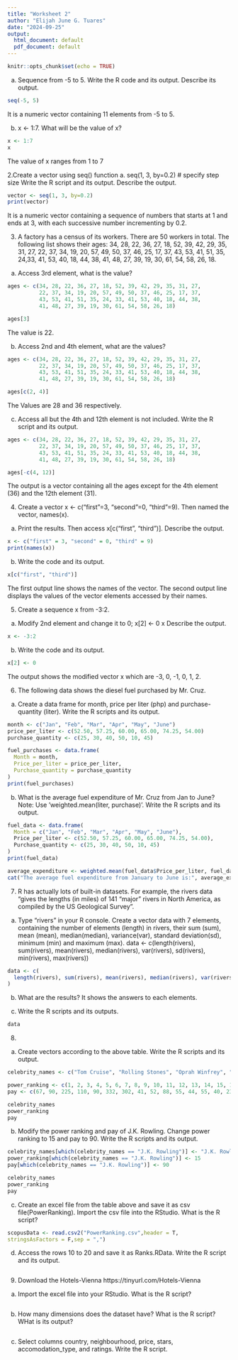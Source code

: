```yaml
---
title: "Worksheet 2"
author: "Elijah June G. Tuares"
date: "2024-09-25"
output:
  html_document: default
  pdf_document: default
---
```


```r
knitr::opts_chunk$set(echo = TRUE)
```

a. Sequence from -5 to 5. Write the R code and its output.
Describe its output.
```r
seq(-5, 5)

```
It is a numeric vector containing 11 elements from -5 to 5.

b. x <- 1:7. What will be the value of x?
```r
x <- 1:7
x
```
The value of x ranges from 1 to 7



2.Create a vector using seq() function
a. seq(1, 3, by=0.2) # specify step size
Write the R script and its output. Describe the output.
```r
vector <- seq(1, 3, by=0.2)
print(vector)
```
It is a numeric vector containing a sequence of numbers that starts at 1 and ends at 3, with each successive number incrementing by 0.2.



3. A factory has a census of its workers. There are 50 workers in total. The following
list shows their ages: 34, 28, 22, 36, 27, 18, 52, 39, 42, 29, 35, 31, 27,
22, 37, 34, 19, 20, 57, 49, 50, 37, 46, 25, 17, 37, 43, 53, 41, 51, 35,
24,33, 41, 53, 40, 18, 44, 38, 41, 48, 27, 39, 19, 30, 61, 54, 58, 26, 18.

a. Access 3rd element, what is the value?
```r
ages <- c(34, 28, 22, 36, 27, 18, 52, 39, 42, 29, 35, 31, 27,
          22, 37, 34, 19, 20, 57, 49, 50, 37, 46, 25, 17, 37,
          43, 53, 41, 51, 35, 24, 33, 41, 53, 40, 18, 44, 38,
          41, 48, 27, 39, 19, 30, 61, 54, 58, 26, 18)

ages[3]
```
The value is 22.

b. Access 2nd and 4th element, what are the values?
```r
ages <- c(34, 28, 22, 36, 27, 18, 52, 39, 42, 29, 35, 31, 27,
          22, 37, 34, 19, 20, 57, 49, 50, 37, 46, 25, 17, 37,
          43, 53, 41, 51, 35, 24, 33, 41, 53, 40, 18, 44, 38,
          41, 48, 27, 39, 19, 30, 61, 54, 58, 26, 18)

ages[c(2, 4)]
```
The Values are 28 and 36 respectively.

c. Access all but the 4th and 12th element is not
included. Write the R script and its output.
```r
ages <- c(34, 28, 22, 36, 27, 18, 52, 39, 42, 29, 35, 31, 27,
          22, 37, 34, 19, 20, 57, 49, 50, 37, 46, 25, 17, 37,
          43, 53, 41, 51, 35, 24, 33, 41, 53, 40, 18, 44, 38,
          41, 48, 27, 39, 19, 30, 61, 54, 58, 26, 18)

ages[-c(4, 12)]
```
The output is a vector containing all the ages except for the 4th element (36) and the 12th element (31).



4. Create a vector x <- c("first"=3, "second"=0, "third"=9). Then named the
vector, names(x).
a. Print the results. Then access x[c("first", "third")].
Describe the output.
```r
x <- c("first" = 3, "second" = 0, "third" = 9)
print(names(x))
```


b. Write the code and its output.
```r
x[c("first", "third")]

```
The first output line shows the names of the vector.
The second output line displays the values of the vector elements accessed by their names.

5. Create a sequence x from -3:2.
a. Modify 2nd element and change it to 0;
x[2] <- 0
x
Describe the output.
```r
x <- -3:2
```

b. Write the code and its output.
```r
x[2] <- 0
```
The output shows the modified vector x which are -3, 0, -1, 0, 1, 2.

6. The following data shows the diesel fuel purchased by Mr. Cruz.
a. Create a data frame for month, price per liter (php)
and purchase-quantity (liter). Write the R scripts and
its output.
```r
month <- c("Jan", "Feb", "Mar", "Apr", "May", "June")
price_per_liter <- c(52.50, 57.25, 60.00, 65.00, 74.25, 54.00)
purchase_quantity <- c(25, 30, 40, 50, 10, 45)

fuel_purchases <- data.frame(
  Month = month,
  Price_per_liter = price_per_liter,
  Purchase_quantity = purchase_quantity
)
print(fuel_purchases)
```

b. What is the average fuel expenditure of Mr. Cruz from
Jan to June? Note: Use ‘weighted.mean(liter,
purchase)‘. Write the R scripts and its output.
```r
fuel_data <- data.frame(
  Month = c("Jan", "Feb", "Mar", "Apr", "May", "June"),
  Price_per_liter <- c(52.50, 57.25, 60.00, 65.00, 74.25, 54.00),
  Purchase_quantity <- c(25, 30, 40, 50, 10, 45)
)
print(fuel_data)

average_expenditure <- weighted.mean(fuel_data$Price_per_liter, fuel_data$Purchase_quantity)
cat("The average fuel expenditure from January to June is:", average_expenditure, "Php\n")
```


7. R has actually lots of built-in datasets. For example, the rivers data “gives the lengths
(in miles) of 141 “major” rivers in North America, as compiled by the US Geological
Survey”.
a. Type “rivers” in your R console.
Create a vector data with 7
elements, containing the number of elements (length)
in rivers, their sum (sum), mean (mean),
median(median), variance(var), standard deviation(sd),
minimum (min) and maximum (max).
data <- c(length(rivers), sum(rivers), mean(rivers), median(rivers), var(rivers),
sd(rivers), min(rivers), max(rivers))
```r
data <- c(
  length(rivers), sum(rivers), mean(rivers), median(rivers), var(rivers), sd(rivers), min(rivers), max(rivers)    
)
```

b. What are the results?
It shows the answers to each elements.

c. Write the R scripts and its outputs.
```r
data
```


8.
a. Create vectors according to the above table.
Write the R scripts and its output.
```r

celebrity_names <- c("Tom Cruise", "Rolling Stones", "Oprah Winfrey", "U2", "Tiger Woods", "Steven Spielberg", "Howard Stern", "50 Cent", "Cast of the Sopranos", "Dan Brown", "Bruce Springsteen", "Donald Trump", "Muhammad Ali", "Paul McCartney", "George Lucas", "Elton John", "David Letterman", "Phil Mickelson", "J.K. Rowling", "Bradd Pitt", "Peter Jackson", "Dr. Phil McGraw", "Jay Leno", "Celine Dion", "Kobe Bryant")

power_ranking <- c(1, 2, 3, 4, 5, 6, 7, 8, 9, 10, 11, 12, 13, 14, 15, 16, 17, 18, 19, 20, 21, 22, 23, 24, 25)
pay <- c(67, 90, 225, 110, 90, 332, 302, 41, 52, 88, 55, 44, 55, 40, 233, 34, 40, 47, 75, 39, 45, 32, 35, 32, 31)

celebrity_names
power_ranking
pay
```

b. Modify the power ranking and pay of J.K. Rowling.
Change power ranking to 15 and pay to 90. Write the
R scripts and its output.
```r
celebrity_names[which(celebrity_names == "J.K. Rowling")] <- "J.K. Rowling"
power_ranking[which(celebrity_names == "J.K. Rowling")] <- 15
pay[which(celebrity_names == "J.K. Rowling")] <- 90

celebrity_names
power_ranking
pay
```

c. Create an excel file from the table above and save it
as csv file(PowerRanking). Import the csv file into
the RStudio. What is the R script?
```r
scopusData <- read.csv2("PowerRanking.csv",header = T,
stringsAsFactors = F,sep = ",")
```

d. Access the rows 10 to 20 and save it as Ranks.RData.
Write the R script and its output.
```r

```


9. Download the Hotels-Vienna https://tinyurl.com/Hotels-Vienna
a. Import the excel file into your RStudio.
What is the R script?
```r

```


b. How many dimensions does the dataset have?
What is the R script? WHat is its output?
```r

```


c. Select columns country, neighbourhood,
price, stars, accomodation_type, and
ratings. Write the R script.
```r

```











